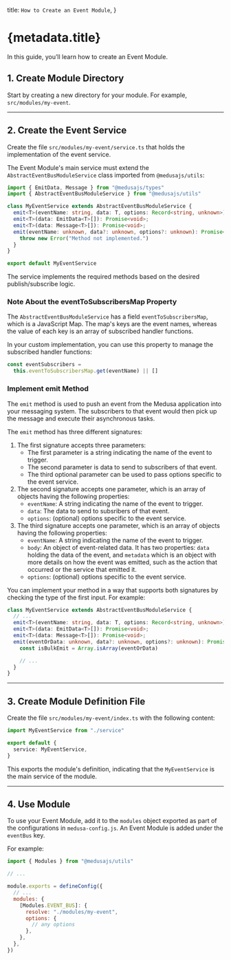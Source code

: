   title: `How to Create an Event Module`,
}

# {metadata.title}

In this guide, you’ll learn how to create an Event Module.

## 1. Create Module Directory

Start by creating a new directory for your module. For example, `src/modules/my-event`.

---

## 2. Create the Event Service

Create the file `src/modules/my-event/service.ts` that holds the implementation of the event service.

The Event Module's main service must extend the `AbstractEventBusModuleService` class imported from `@medusajs/utils`:

```ts title="src/modules/my-event/service.ts"
import { EmitData, Message } from "@medusajs/types"
import { AbstractEventBusModuleService } from "@medusajs/utils"

class MyEventService extends AbstractEventBusModuleService {
  emit<T>(eventName: string, data: T, options: Record<string, unknown>): Promise<void>;
  emit<T>(data: EmitData<T>[]): Promise<void>;
  emit<T>(data: Message<T>[]): Promise<void>;
  emit(eventName: unknown, data?: unknown, options?: unknown): Promise<void> {
    throw new Error("Method not implemented.")
  }
}

export default MyEventService
```

The service implements the required methods based on the desired publish/subscribe logic.

### Note About the eventToSubscribersMap Property

The `AbstractEventBusModuleService` has a field `eventToSubscribersMap`, which is a JavaScript Map. The map's keys are the event names, whereas the value of each key is an array of subscribed handler functions.

In your custom implementation, you can use this property to manage the subscribed handler functions:

```ts
const eventSubscribers = 
  this.eventToSubscribersMap.get(eventName) || []
```

### Implement emit Method

The `emit` method is used to push an event from the Medusa application into your messaging system. The subscribers to that event would then pick up the message and execute their asynchronous tasks.

The `emit` method has three different signatures:

1. The first signature accepts three parameters:
    - The first parameter is a string indicating the name of the event to trigger.
    - The second parameter is data to send to subscribers of that event.
    - The third optional parameter can be used to pass options specific to the event service.
2. The second signature accepts one parameter, which is an array of objects having the following properties:
    - `eventName`: A string indicating the name of the event to trigger.
    - `data`: The data to send to subsribers of that event.
    - `options`: (optional) options specific to the event service.
3. The third signature accepts one parameter, which is an array of objects having the following properties:
    - `eventName`: A string indicating the name of the event to trigger.
    - `body`: An object of event-related data. It has two properties: `data` holding the data of the event, and `metadata` which is an object with more details on how the event was emitted, such as the action that occurred or the service that emitted it.
    - `options`: (optional) options specific to the event service.

You can implement your method in a way that supports both signatures by checking the type of the first input. For example:

```ts title="src/modules/my-event/service.ts"
class MyEventService extends AbstractEventBusModuleService {
  // ...
  emit<T>(eventName: string, data: T, options: Record<string, unknown>): Promise<void>;
  emit<T>(data: EmitData<T>[]): Promise<void>;
  emit<T>(data: Message<T>[]): Promise<void>;
  emit(eventOrData: unknown, data?: unknown, options?: unknown): Promise<void> {
    const isBulkEmit = Array.isArray(eventOrData)

    // ...
  }
}
```

---

## 3. Create Module Definition File

Create the file `src/modules/my-event/index.ts` with the following content:

```ts
import MyEventService from "./service"

export default {
  service: MyEventService,
}
```

This exports the module's definition, indicating that the `MyEventService` is the main service of the module.

---

## 4. Use Module

To use your Event Module, add it to the `modules` object exported as part of the configurations in `medusa-config.js`. An Event Module is added under the `eventBus` key.

For example:

```js title="medusa-config.js"
import { Modules } from "@medusajs/utils"

// ...

module.exports = defineConfig({
  // ...
  modules: {
    [Modules.EVENT_BUS]: {
      resolve: "./modules/my-event",
      options: { 
        // any options
      },
    },
  },
})
```
